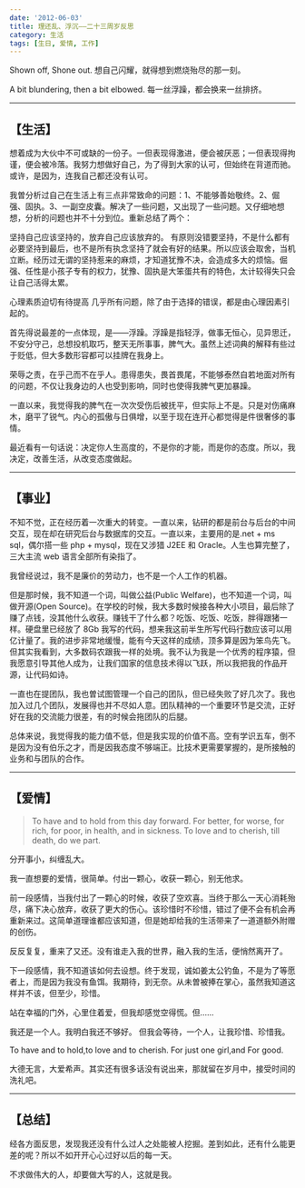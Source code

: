```yaml
---
date: '2012-06-03'
title: 理还乱、浮沉——二十三周岁反思
category: 生活
tags: [生日, 爱情, 工作]
---
```


Shown off, Shone out.
想自己闪耀，就得想到燃烧殆尽的那一刻。

A bit blundering, then a bit elbowed.
每一丝浮躁，都会换来一丝排挤。

---

## 【生活】

想着成为大伙中不可或缺的一份子。一但表现得激进，便会被厌恶；一但表现得拘谨，便会被冷落。我努力想做好自己，为了得到大家的认可，但始终在背道而驰。或许，是因为，连我自己都还没有认可。

我曽分析过自己在生活上有三点非常致命的问题：1、不能够善始敬终。2、倔强、固执。3、一副空皮囊。解决了一些问题，又出现了一些问题。又仔细地想想，分析的问题也并不十分到位。重新总结了两个：

坚持自己应该坚持的，放弃自己应该放弃的。
有原则没错要坚持，不是什么都有必要坚持到最后，也不是所有执念坚持了就会有好的结果。所以应该会取舍，当机立断。经历过无谓的坚持惹来的麻烦，才知道犹豫不决，会造成多大的烦恼。倔强、任性是小孩子专有的权力，犹豫、固执是大笨蛋共有的特色，太计较得失只会让自己活得太累。

心理素质迫切有待提高
几乎所有问题，除了由于选择的错误，都是由心理因素引起的。

首先得说最差的一点体现，是——浮躁。浮躁是指轻浮，做事无恒心，见异思迁，不安分守己，总想投机取巧，整天无所事事，脾气大。虽然上述词典的解释有些过于贬低，但大多数形容都可以挂牌在我身上。

荣辱之责，在乎己而不在乎人。患得患失，畏首畏尾，不能够泰然自若地面对所有的问题，不仅让我身边的人也受到影响，同时也使得我脾气更加暴躁。

一直以来，我觉得我的脾气在一次次受伤后被抚平，但实际上不是。只是对伤痛麻木，磨平了锐气。内心的孤傲与日俱增，以至于现在连开心都觉得是件很奢侈的事情。

最近看有一句话说：决定你人生高度的，不是你的才能，而是你的态度。所以，我决定，改善生活，从改变态度做起。

---

## 【事业】

不知不觉，正在经历着一次重大的转变。一直以来，钻研的都是前台与后台的中间交互，现在却在研究后台与数据库的交互。一直以来，主要用的是.net + ms sql，偶尔搭一些 php + mysql，现在又涉猎 J2EE 和 Oracle。人生也算完整了，三大主流 web 语言全部所有染指了。

我曾经说过，我不是廉价的劳动力，也不是一个人工作的机器。

但是那时候，我不知道一个词，叫做公益(Public Welfare)，也不知道一个词，叫做开源(Open Source)。在学校的时候，我大多数时候接各种大小项目，最后除了赚了点钱，没其他什么收获。赚钱干了什么都？吃饭、吃饭、吃饭，胖得跟猪一样。硬盘里已经放了 8Gb 我写的代码，想来我这前半生所写代码行数应该可以用亿计量了。我的进步非常地缓慢，能有今天这样的成绩，顶多算是因为笨鸟先飞。但其实我看到，大多数码农跟我一样的处境。我不认为我是一个优秀的程序猿，但我愿意引导其他人成为，让我们国家的信息技术得以飞跃，所以我把我的作品开源，让代码如诗。

一直也在提团队，我也曽试图管理一个自己的团队，但已经失败了好几次了。我也加入过几个团队，发展得也并不尽如人意。团队精神的一个重要环节是交流，正好好在我的交流能力很差，有的时候会拖团队的后腿。

总体来说，我觉得我的能力值不低，但是我实现的价值不高。空有学识五车，倒不是因为没有伯乐之才，而是因我态度不够端正。比技术更需要掌握的，是所接触的业务和与团队的合作。

---

## 【爱情】

> To have and to hold from this day forward. For better, for worse, for rich, for poor, in health, and in sickness. To love and to cherish, till death, do we part.

分开事小，纠缠乱大。

我一直想要的爱情，很简单。付出一颗心，收获一颗心，别无他求。

前一段感情，当我付出了一颗心的时候，收获了空欢喜。当终于那么一天心消耗殆尽，痛下决心放弃，收获了更大的伤心。该珍惜时不珍惜，错过了便不会有机会再重新来过。这简单道理谁都应该知道，但是她却给我的生活带来了一道道额外附赠的创伤。

反反复复，重来了又还。没有谁走入我的世界，融入我的生活，便悄然离开了。

下一段感情，我不知道该如何去设想。终于发现，诚如姜太公钓鱼，不是为了等愿者上，而是因为我没有鱼饵。我期待，到无奈。从未曽被捧在掌心，虽然我知道这样并不该，但至少，珍惜。

站在幸福的门外，心里住着爱，但我却感觉空得慌。但……

我还是一个人。我明白我还不够好。
但我会等待，一个人，让我珍惜、珍惜我。

To have and to hold,to love and to cherish.
For just one girl,and For good.

大德无言，大爱希声。其实还有很多话没有说出来，那就留在岁月中，接受时间的洗礼吧。

---

## 【总结】

经各方面反思，发现我还没有什么过人之处能被人挖掘。差到如此，还有什么能更差的呢？所以不如开开心心过好以后的每一天。

不求做伟大的人，却要做大写的人，这就是我。
